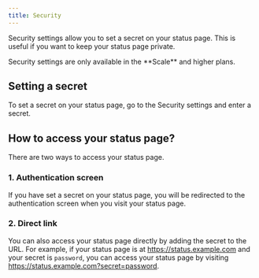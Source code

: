 ```yaml
---
title: Security
---
```


Security settings allow you to set a secret on your status page. This is useful if you want to keep your status page private.

<Info>
Security settings are only available in the **Scale** and higher plans.
</Info>

## Setting a secret

To set a secret on your status page, go to the Security settings and enter a secret.

## How to access your status page?

There are two ways to access your status page.

### 1. Authentication screen

If you have set a secret on your status page, you will be redirected to the authentication screen when you visit your status page.

### 2. Direct link

You can also access your status page directly by adding the secret to the URL. For example, if your status page is at https://status.example.com and your secret is `password`, you can access your status page by visiting https://status.example.com?secret=password.

